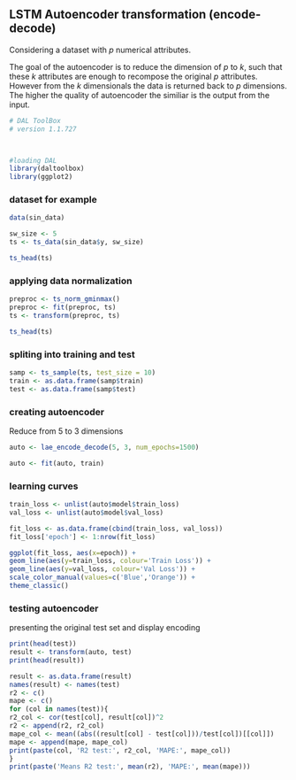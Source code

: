 ## LSTM Autoencoder transformation (encode-decode)

Considering a dataset with $p$ numerical attributes. 

The goal of the autoencoder is to reduce the dimension of $p$ to $k$, such that these $k$ attributes are enough to recompose the original $p$ attributes. However from the $k$ dimensionals the data is returned back to $p$ dimensions. The higher the quality of autoencoder the similiar is the output from the input. 

```r
# DAL ToolBox
# version 1.1.727



#loading DAL
library(daltoolbox)
library(ggplot2)
```

### dataset for example 

```r
data(sin_data)

sw_size <- 5
ts <- ts_data(sin_data$y, sw_size)

ts_head(ts)
```

### applying data normalization

```r
preproc <- ts_norm_gminmax()
preproc <- fit(preproc, ts)
ts <- transform(preproc, ts)

ts_head(ts)
```

### spliting into training and test

```r
samp <- ts_sample(ts, test_size = 10)
train <- as.data.frame(samp$train)
test <- as.data.frame(samp$test)
```

### creating autoencoder
Reduce from 5 to 3 dimensions

```r
auto <- lae_encode_decode(5, 3, num_epochs=1500)

auto <- fit(auto, train)
```

### learning curves

```r
train_loss <- unlist(auto$model$train_loss)
val_loss <- unlist(auto$model$val_loss)

fit_loss <- as.data.frame(cbind(train_loss, val_loss))
fit_loss['epoch'] <- 1:nrow(fit_loss)

ggplot(fit_loss, aes(x=epoch)) +
geom_line(aes(y=train_loss, colour='Train Loss')) +
geom_line(aes(y=val_loss, colour='Val Loss')) +
scale_color_manual(values=c('Blue','Orange')) +
theme_classic()
```

### testing autoencoder
presenting the original test set and display encoding

```r
print(head(test))
result <- transform(auto, test)
print(head(result))
```

```r
result <- as.data.frame(result)
names(result) <- names(test)
r2 <- c()
mape <- c()
for (col in names(test)){
r2_col <- cor(test[col], result[col])^2
r2 <- append(r2, r2_col)
mape_col <- mean((abs((result[col] - test[col]))/test[col])[[col]])
mape <- append(mape, mape_col)
print(paste(col, 'R2 test:', r2_col, 'MAPE:', mape_col))
}
print(paste('Means R2 test:', mean(r2), 'MAPE:', mean(mape)))
```

